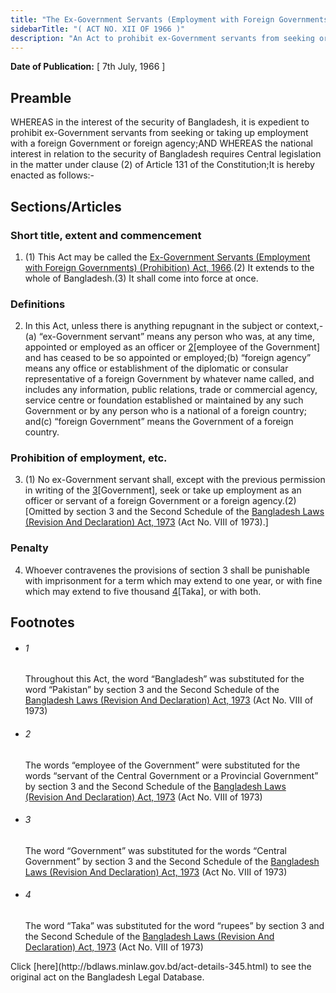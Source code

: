 ```yaml
---
title: "The Ex-Government Servants (Employment with Foreign Governments) (Prohibition) Act, 1966"
sidebarTitle: "( ACT NO. XII OF 1966 )"
description: "An Act to prohibit ex-Government servants from seeking or taking up employment with a foreign Government or foreign agency.1♣"
---
```


**Date of Publication:** [ 7th July, 1966 ]

## Preamble

WHEREAS in the interest of the security of Bangladesh, it is expedient to prohibit ex-Government servants from seeking or taking up employment with a foreign Government or foreign agency;AND WHEREAS the national interest in relation to the security of Bangladesh requires Central legislation in the matter under clause (2) of Article 131 of the Constitution;It is hereby enacted as follows:-

## Sections/Articles

### Short title, extent and commencement

1. (1) This Act may be called the [Ex-Government Servants (Employment with Foreign Governments) (Prohibition) Act, 1966](/laws/act-345 "Ex-Government Servants (Employment with Foreign Governments) (Prohibition) Act, 1966").(2) It extends to the whole of Bangladesh.(3) It shall come into force at once.

### Definitions

2. In this Act, unless there is anything repugnant in the subject or context,-(a) “ex-Government servant” means any person who was, at any time, appointed or employed as an officer or [2](1)[employee of the Government] and has ceased to be so appointed or employed;(b) “foreign agency” means any office or establishment of the diplomatic or consular representative of a foreign Government by whatever name called, and includes any information, public relations, trade or commercial agency, service centre or foundation established or maintained by any such Government or by any person who is a national of a foreign country; and(c) “foreign Government” means the Government of a foreign country.

### Prohibition of employment, etc.

3. (1) No ex-Government servant shall, except with the previous permission in writing of the [3](1)[Government], seek or take up employment as an officer or servant of a foreign Government or a foreign agency.(2) [Omitted by section 3 and the Second Schedule of the [Bangladesh Laws (Revision And Declaration) Act, 1973](/laws/act-430 "Bangladesh Laws (Revision And Declaration) Act, 1973") (Act No. VIII of 1973).]

### Penalty

4. Whoever contravenes the provisions of section 3 shall be punishable with imprisonment for a term which may extend to one year, or with fine which may extend to five thousand [4](1)[Taka], or with both.

## Footnotes

- ###### 1

  Throughout this Act, the word “Bangladesh” was substituted for the word “Pakistan” by section 3 and the Second Schedule of the [Bangladesh Laws (Revision And Declaration) Act, 1973](/laws/act-430 "Bangladesh Laws (Revision And Declaration) Act, 1973") (Act No. VIII of 1973)

- ###### 2

  The words “employee of the Government” were substituted for the words “servant of the Central Government or a Provincial Government” by section 3 and the Second Schedule of the [Bangladesh Laws (Revision And Declaration) Act, 1973](/laws/act-430 "Bangladesh Laws (Revision And Declaration) Act, 1973") (Act No. VIII of 1973)

- ###### 3

  The word “Government” was substituted for the words “Central Government” by section 3 and the Second Schedule of the [Bangladesh Laws (Revision And Declaration) Act, 1973](/laws/act-430 "Bangladesh Laws (Revision And Declaration) Act, 1973") (Act No. VIII of 1973)

- ###### 4

  The word “Taka” was substituted for the word “rupees” by section 3 and the Second Schedule of the [Bangladesh Laws (Revision And Declaration) Act, 1973](/laws/act-430 "Bangladesh Laws (Revision And Declaration) Act, 1973") (Act No. VIII of 1973)

<Note>
  Click [here](http://bdlaws.minlaw.gov.bd/act-details-345.html) to see the original act on the Bangladesh Legal Database.
</Note>
